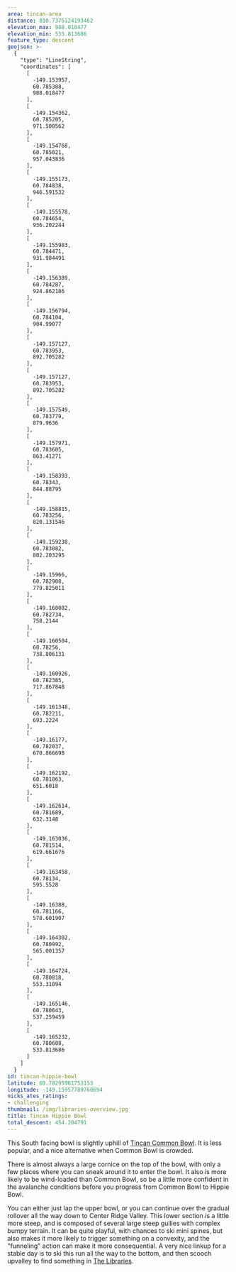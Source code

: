```yaml
---
area: tincan-area
distance: 810.7375124193462
elevation_max: 988.018477
elevation_min: 533.813686
feature_type: descent
geojson: >-
  {
    "type": "LineString",
    "coordinates": [
      [
        -149.153957,
        60.785388,
        988.018477
      ],
      [
        -149.154362,
        60.785205,
        971.500562
      ],
      [
        -149.154768,
        60.785021,
        957.043836
      ],
      [
        -149.155173,
        60.784838,
        946.591532
      ],
      [
        -149.155578,
        60.784654,
        936.202244
      ],
      [
        -149.155983,
        60.784471,
        931.984491
      ],
      [
        -149.156389,
        60.784287,
        924.862186
      ],
      [
        -149.156794,
        60.784104,
        904.99077
      ],
      [
        -149.157127,
        60.783953,
        892.705282
      ],
      [
        -149.157127,
        60.783953,
        892.705282
      ],
      [
        -149.157549,
        60.783779,
        879.9636
      ],
      [
        -149.157971,
        60.783605,
        863.41271
      ],
      [
        -149.158393,
        60.78343,
        844.88795
      ],
      [
        -149.158815,
        60.783256,
        820.131546
      ],
      [
        -149.159238,
        60.783082,
        802.203295
      ],
      [
        -149.15966,
        60.782908,
        779.825011
      ],
      [
        -149.160082,
        60.782734,
        758.2144
      ],
      [
        -149.160504,
        60.78256,
        738.806131
      ],
      [
        -149.160926,
        60.782385,
        717.867848
      ],
      [
        -149.161348,
        60.782211,
        693.2224
      ],
      [
        -149.16177,
        60.782037,
        670.866698
      ],
      [
        -149.162192,
        60.781863,
        651.6018
      ],
      [
        -149.162614,
        60.781689,
        632.3148
      ],
      [
        -149.163036,
        60.781514,
        619.661676
      ],
      [
        -149.163458,
        60.78134,
        595.5528
      ],
      [
        -149.16388,
        60.781166,
        578.601907
      ],
      [
        -149.164302,
        60.780992,
        565.001357
      ],
      [
        -149.164724,
        60.780818,
        553.31094
      ],
      [
        -149.165146,
        60.780643,
        537.259459
      ],
      [
        -149.165232,
        60.780608,
        533.813686
      ]
    ]
  }
id: tincan-hippie-bowl
latitude: 60.78295961753153
longitude: -149.15957789760694
nicks_ates_ratings:
- challenging
thumbnail: /img/libraries-overview.jpg
title: Tincan Hippie Bowl
total_descent: 454.204791
---
```


This South facing bowl is slightly uphill of [Tincan Common Bowl](./tincan-common-bowl).
It is less popular, and a nice alternative when Common Bowl is crowded.

There is almost always a large cornice on the top of the bowl, with only a few places
where you can sneak around it to enter the bowl. It also is more likely to be wind-loaded
than Common Bowl, so be a little more confident in the avalanche conditions before
you progress from Common Bowl to Hippie Bowl.

You can either just lap the upper bowl, or you can continue over the gradual rollover
all the way down to Center Ridge Valley. This lower section is a little more steep,
and is composed of several large steep gullies with complex bumpy terrain.
It can be quite playful, with chances to ski mini spines, but also makes
it more likely to trigger something on a convexity, and the "funneling" action
can make it more consequential. A very nice linkup for a stable day is to ski
this run all the way to the bottom, and then scooch upvalley to find
something in [The Libraries](./the-libraries).
